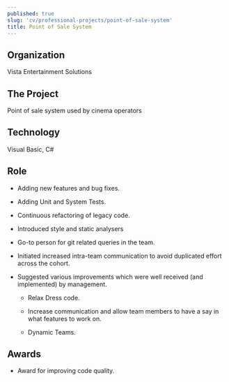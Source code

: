 ```yaml
---
published: true
slug: 'cv/professional-projects/point-of-sale-system'
title: Point of Sale System
---
```


## Organization

Vista Entertainment Solutions

## The Project

Point of sale system used by cinema operators

## Technology

Visual Basic, C#

## Role

-   Adding new features and bug fixes.

-   Adding Unit and System Tests.

-   Continuous refactoring of legacy code.

-   Introduced style and static analysers

-   Go-to person for git related queries in the team.

-   Initiated increased intra-team communication to avoid duplicated effort across the cohort.

-   Suggested various improvements which were well received (and implemented) by management.

    -   Relax Dress code.

    -   Increase communication and allow team members to have a say in what features to work on.

    -   Dynamic Teams.

## Awards

-   Award for improving code quality.
